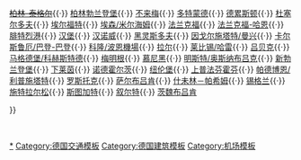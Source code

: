 {{Navbox
| name  = 德国机场
| state = {{{state|<noinclude>collapsed</noinclude>}}}
| title = [[德国商用机场列表|德国商用机场]] {{flagicon|Germany}}
| list1 = <div>
[[柏林-舍讷费尔德机场|柏林-舍讷费尔德]]{{·}}
<s>[[柏林-泰格尔奥托·利林塔尔机场|柏林-泰格尔]]</s>{{·}}
[[柏林勃兰登堡机场|柏林勃兰登堡]]{{·}}
[[不来梅机场|不来梅]]{{·}}
[[多特蒙德机场|多特蒙德]]{{·}}
[[德累斯顿机场|德累斯顿]]{{·}}
[[杜塞尔多夫国际机场|杜塞尔多夫]]{{·}}
[[埃尔福特-魏玛机场|埃尔福特]]{{·}}
[[埃森/米尔海姆机场|埃森/米尔海姆]]{{·}}
[[法兰克福机场|法兰克福]]{{·}}
[[法兰克福-哈恩机场|法兰克福-哈恩]]{{·}}
[[腓特烈港机场|腓特烈港]]{{·}}
[[汉堡机场|汉堡]]{{·}}
[[汉诺威－朗根哈根机场|汉诺威]]{{·}}
[[黑灵斯多夫机场|黑灵斯多夫]]{{·}}
[[因戈尔施塔特/曼兴机场|因戈尔施塔特/曼兴]]{{·}}
[[卡尔斯鲁厄/巴登-巴登机场|卡尔斯鲁厄/巴登-巴登]]{{·}}
[[科隆/波恩機場]]{{·}}
[[拉尔机场|拉尔]]{{·}}
[[莱比锡/哈雷机场|莱比锡/哈雷]]{{·}}
[[吕贝克机场|吕贝克]]{{·}}
[[马格德堡/科赫斯特德机场|马格德堡/科赫斯特德]]{{·}}
[[梅明根机场|梅明根]]{{·}}
[[慕尼黑机场|慕尼黑]]{{·}}
[[明斯特奥斯纳布吕克国际机场|明斯特/奥斯纳布吕克]]{{·}}
[[新勃兰登堡机场|新勃兰登堡]]{{·}}
[[韦策机场|下莱茵]]{{·}}
[[诺德霍尔茨空军基地|诺德霍尔茨]]{{·}}
[[纽伦堡机场|纽伦堡]]{{·}}
[[上普法芬霍芬机场|上普法芬霍芬]]{{·}}
[[帕德博恩/利普施塔特机场|帕德博恩/利普施塔特]]{{·}}
[[罗斯托克－拉格机场|罗斯托克]]{{·}}
[[萨尔布吕肯机场|萨尔布吕肯]]{{·}}
[[什未林－帕希姆机场|什未林－帕希姆]]{{·}}
[[锡格兰机场|锡格兰]]{{·}}
[[施特拉尔松－巴尔特机场|施特拉尔松]]{{·}}
[[斯图加特机场|斯图加特]]{{·}}
[[叙尔特机场|叙尔特]]{{·}}
[[茨魏布吕肯机场|茨魏布吕肯]]
</div>
}}<noinclude>

<br />{{collapsible option}}
[[Category:德国机场|*]]
[[Category:德国交通模板]]
[[Category:德国建筑模板]]
[[Category:机场模板]]
</noinclude>